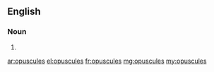 ==English==

===Noun===
{{head|en|noun plural form}}

# {{plural of|opuscule|lang=en}}

[[ar:opuscules]]
[[el:opuscules]]
[[fr:opuscules]]
[[mg:opuscules]]
[[my:opuscules]]